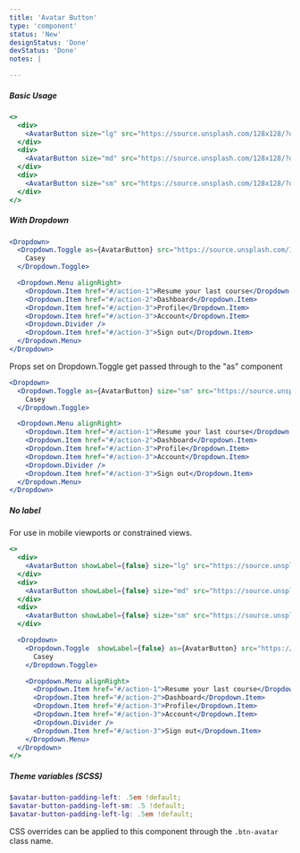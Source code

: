 ```yaml
---
title: 'Avatar Button'
type: 'component'
status: 'New'
designStatus: 'Done'
devStatus: 'Done'
notes: |

---
```



##### Basic Usage

```jsx live
<>
  <div>
    <AvatarButton size="lg" src="https://source.unsplash.com/128x128/?dog,portrait">Casey</AvatarButton>
  </div>
  <div>
    <AvatarButton size="md" src="https://source.unsplash.com/128x128/?dog,portrait">Casey</AvatarButton>
  </div>
  <div>
    <AvatarButton size="sm" src="https://source.unsplash.com/128x128/?dog,portrait">Casey</AvatarButton>
  </div>
</>
```


##### With Dropdown

```jsx live
<Dropdown>
  <Dropdown.Toggle as={AvatarButton} src="https://source.unsplash.com/128x128/?dog,portrait">
    Casey
  </Dropdown.Toggle>

  <Dropdown.Menu alignRight>
    <Dropdown.Item href="#/action-1">Resume your last course</Dropdown.Item>
    <Dropdown.Item href="#/action-2">Dashboard</Dropdown.Item>
    <Dropdown.Item href="#/action-3">Profile</Dropdown.Item>
    <Dropdown.Item href="#/action-3">Account</Dropdown.Item>
    <Dropdown.Divider />
    <Dropdown.Item href="#/action-3">Sign out</Dropdown.Item>
  </Dropdown.Menu>
</Dropdown>
```

Props set on Dropdown.Toggle get passed through to the "as" component

```jsx live
<Dropdown>
  <Dropdown.Toggle as={AvatarButton} size="sm" src="https://source.unsplash.com/128x128/?dog,portrait">
    Casey
  </Dropdown.Toggle>

  <Dropdown.Menu alignRight>
    <Dropdown.Item href="#/action-1">Resume your last course</Dropdown.Item>
    <Dropdown.Item href="#/action-2">Dashboard</Dropdown.Item>
    <Dropdown.Item href="#/action-3">Profile</Dropdown.Item>
    <Dropdown.Item href="#/action-3">Account</Dropdown.Item>
    <Dropdown.Divider />
    <Dropdown.Item href="#/action-3">Sign out</Dropdown.Item>
  </Dropdown.Menu>
</Dropdown>
```

##### No label

For use in mobile viewports or constrained views.

```jsx live
<>
  <div>
    <AvatarButton showLabel={false} size="lg" src="https://source.unsplash.com/128x128/?dog,portrait">Casey</AvatarButton>
  </div>
  <div>
    <AvatarButton showLabel={false} size="md" src="https://source.unsplash.com/128x128/?dog,portrait">Casey</AvatarButton>
  </div>
  <div>
    <AvatarButton showLabel={false} size="sm" src="https://source.unsplash.com/128x128/?dog,portrait">Casey</AvatarButton>
  </div>

  <Dropdown>
    <Dropdown.Toggle  showLabel={false} as={AvatarButton} src="https://source.unsplash.com/128x128/?dog,portrait">
      Casey
    </Dropdown.Toggle>

    <Dropdown.Menu alignRight>
      <Dropdown.Item href="#/action-1">Resume your last course</Dropdown.Item>
      <Dropdown.Item href="#/action-2">Dashboard</Dropdown.Item>
      <Dropdown.Item href="#/action-3">Profile</Dropdown.Item>
      <Dropdown.Item href="#/action-3">Account</Dropdown.Item>
      <Dropdown.Divider />
      <Dropdown.Item href="#/action-3">Sign out</Dropdown.Item>
    </Dropdown.Menu>
  </Dropdown>
</>
```

##### Theme variables (SCSS)

```scss
$avatar-button-padding-left: .5em !default;
$avatar-button-padding-left-sm: .5 !default;
$avatar-button-padding-left-lg: .5em !default;
```

CSS overrides can be applied to this component through the `.btn-avatar` class name.

